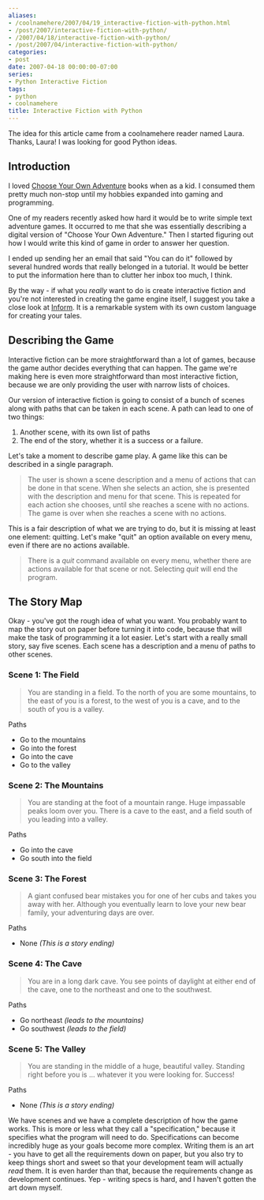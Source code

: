 ```yaml
---
aliases:
- /coolnamehere/2007/04/19_interactive-fiction-with-python.html
- /post/2007/interactive-fiction-with-python/
- /2007/04/18/interactive-fiction-with-python/
- /post/2007/04/interactive-fiction-with-python/
categories:
- post
date: 2007-04-18 00:00:00-07:00
series:
- Python Interactive Fiction
tags:
- python
- coolnamehere
title: Interactive Fiction with Python
---
```


The idea for this article came from a coolnamehere reader 
named Laura. Thanks, Laura! I was looking for good Python ideas.
<!--more-->

## Introduction

I loved [Choose Your Own Adventure](http://www.cyoa.com/ "Choose Your Own Adventure Home") 
books when as a kid. I consumed them pretty much non-stop until my hobbies expanded into
gaming and programming. 

One of my readers recently asked how hard it would be to write simple text 
adventure games. It occurred to me that she was essentially describing a digital
version of "Choose Your Own Adventure." Then I started figuring out how I would write this
kind of game in order to answer her question.

I ended up sending her an email that said "You can do it" followed by several hundred words
that really belonged in a tutorial. It would be better to put the information here than to
clutter her inbox too much, I think.

By the way - if what you *really* want to do is create interactive fiction and you're not
interested in creating the game engine itself, I suggest you take a close look at
[Inform](http://inform-fiction.org/). It is a remarkable system with its own custom language
for creating your tales.

## Describing the Game

Interactive fiction can be more straightforward than a lot of games, because the game 
author decides everything that can happen. The game we're making here is even more 
straightforward than most interactive fiction, because we are only providing the 
user with narrow lists of choices.

Our version of interactive fiction is going to consist of a bunch of scenes along with paths 
that can be taken in each scene. A path can lead to one of two things:

1. Another scene, with its own list of paths
2. The end of the story, whether it is a success or a failure.

Let's take a moment to describe game play. A game like this can be described in a single paragraph.

> The user is shown a scene description and a menu of actions that can be done in that scene. 
> When she selects an action, she is presented with the description and menu for that scene. 
> This is repeated for each action she chooses, until she reaches a scene with no actions. The 
> game is over when she reaches a scene with no actions.

This is a fair description of what we are trying to do, but it is missing at least one 
element: quitting. Let's make "quit" an option available on every menu, even if there 
are no actions available.

> There is a *quit* command available on every menu, whether there are actions available for 
> that scene or not. Selecting *quit* will end the program.

## The Story Map

Okay - you've got the rough idea of what you want. You probably want to map the 
story out on paper before turning it into code, because that will make the task 
of programming it a lot easier. Let's start with a really small story, say five 
scenes. Each scene has a description and a menu of paths to other scenes.

### Scene 1: The Field

> You are standing in a field. To the north of you are some mountains, to the 
> east of you is a forest, to the west of you is a cave, and to the south of 
> you is a valley.

Paths

+ Go to the mountains
+ Go into the forest
+ Go into the cave
+ Go to the valley

### Scene 2: The Mountains

> You are standing at the foot of a mountain range. Huge impassable peaks 
> loom over you. There is a cave to the east, and a field south of you 
> leading into a valley.

Paths

+ Go into the cave
+ Go south into the field

### Scene 3: The Forest

> A giant confused bear mistakes you for one of her cubs and takes you away 
> with her. Although you eventually learn to love your new bear family, your 
> adventuring days are over.

Paths

+ None *(This is a story ending)*

### Scene 4: The Cave

> You are in a long dark cave. You see points of daylight at either end of the 
> cave, one to the northeast and one to the southwest.

Paths

+ Go northeast *(leads to the mountains)*
+ Go southwest *(leads to the field)*

### Scene 5: The Valley

> You are standing in the middle of a huge, beautiful valley. Standing right 
> before you is ... whatever it you were looking for. Success!

Paths

+ None *(This is a story ending)*

We have scenes and we have a complete description of how the game works. This is 
more or less what they call a "specification," because it specifies what the program 
will need to do. Specifications can become incredibly huge as your goals become 
more complex. Writing them is an art - you have to get all the requirements down 
on paper, but you also try to keep things short and sweet so that your development 
team will actually *read* them. It is even harder than that, because the requirements 
change as development continues. Yep - writing specs is hard, and I haven't gotten 
the art down myself.